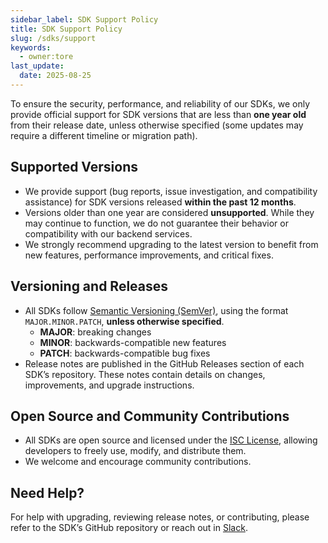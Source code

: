 ```yaml
---
sidebar_label: SDK Support Policy
title: SDK Support Policy
slug: /sdks/support
keywords:
  - owner:tore
last_update:
  date: 2025-08-25
---
```


To ensure the security, performance, and reliability of our SDKs, we only provide official support for SDK versions that are less than **one year old** from their release date, unless otherwise specified (some updates may require a different timeline or migration path).

## Supported Versions

- We provide support (bug reports, issue investigation, and compatibility assistance) for SDK versions released **within the past 12 months**.
- Versions older than one year are considered **unsupported**. While they may continue to function, we do not guarantee their behavior or compatibility with our backend services.
- We strongly recommend upgrading to the latest version to benefit from new features, performance improvements, and critical fixes.

## Versioning and Releases

- All SDKs follow [Semantic Versioning (SemVer)](https://semver.org/), using the format `MAJOR.MINOR.PATCH`, **unless otherwise specified**.
  - **MAJOR**: breaking changes
  - **MINOR**: backwards-compatible new features
  - **PATCH**: backwards-compatible bug fixes
- Release notes are published in the GitHub Releases section of each SDK’s repository. These notes contain details on changes, improvements, and upgrade instructions.

## Open Source and Community Contributions

- All SDKs are open source and licensed under the [ISC License](https://opensource.org/licenses/ISC), allowing developers to freely use, modify, and distribute them.
- We welcome and encourage community contributions.

## Need Help?

For help with upgrading, reviewing release notes, or contributing, please refer to the SDK’s GitHub repository or reach out in [Slack](https://statsig.com/slack).
